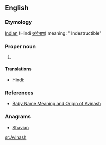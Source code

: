 ==English==

===Etymology===
[[Indian]] (Hindi [[अविनाश]])  meaning: " Indestructible"

===Proper noun===
{{en-proper noun}}

# {{given name|male|from=Hindi}}

====Translations====
{{trans-top|male given name}}
* Hindi: {{t|hi|अविनाश}}
{{trans-mid}}
{{trans-bottom}}

===References===
* [http://www.mybaby-name.com/baby-name-full-detail/avinash/19203/1 Baby Name Meaning and Origin of Avinash]

===Anagrams===
* [[Shavian#English|Shavian]]

[[sr:Avinash]]